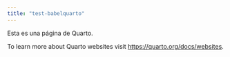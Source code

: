 ```yaml
---
title: "test-babelquarto"
---
```


Esta es una página de Quarto.

To learn more about Quarto websites visit <https://quarto.org/docs/websites>.
